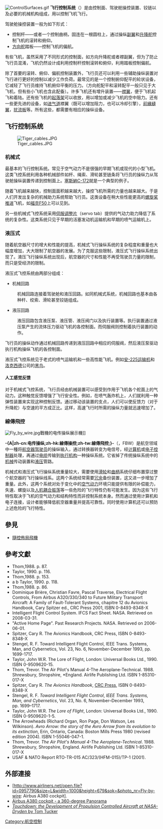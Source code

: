 {{noteTA
|T=zh-hans:飞行控制系统;zh-hk:飛行控制系統;zh-tw:飛控電腦;
|1=zh-hans:飞行控制系统;zh-hk:飛行控制系統;zh-tw:飛控電腦;
|2=zh-hans:电传操纵;zh-hk:線傳操控;zh-tw:線傳飛控;
|3=zh-hans:模拟;zh-hant:模擬;
|4=zh-hans:数字;zh-hk:數碼;zh-tw:數位;
|5=zh-hans:计算机;zh-hant:電腦;
|6=zh-hans:信号;zh-hk:訊號;zh-tw:信號;
|7=zh-hans:信息;zh-hant:資訊;
|8=zh-hans:空中客车;zh-hant:空中巴士;
|9=zh-hans:空客;zh-hant:空中巴士;
}}

[[File:ControlSurfaces.gif|right]]
'''飞行控制系统'''（{{lang-en|Aircraft flight control system}}）是由控制面、驾驶舱操控装置、铰链以及必要的机械机构组成，用以控制飞机飞行。

驾驶舱操控装置一般为如下形式：
*控制杆——或者一个控制曲柄，固连在一根圆柱上，通过操纵[[副翼|副翼]]和[[升降舵|升降舵]]控制飞机的滚转和俯仰。
*[[方向舵|方向舵]]踏板——控制飞机的偏航。

有些飞机，虽然采用了不同形式的控制面，如方向升降舵或者襟副翼，但为了防止飞行员混淆，飞机仍然设计成利用控制杆控制滚转和俯仰，利用踏板控制偏航。

除了首要的滚转、俯仰、偏航控制装置外，飞行员还可以利用一些辅助操纵装置对飞行进行更好的控制以减少工作负荷。最常见的是一个控制俯仰配平的轮状设备，它减轻了飞行员维持飞机俯仰平衡的压力。（方向舵配平和滚转配平一般只见于大飞机，但有些小飞机也含此配备）。许多飞机还有增升装置——[[襟翼|襟翼]]，便于飞机起飞和着陆。还有些飞机的[[起落架|起落架]]可以收放，用以增加或减少飞机的空中阻力。还有一些更先进的设备，如[[进气道|进气道]]襟翼（既可以增加阻力，也可以冷却引擎），[[前緣縫翼|前緣縫翼]]，[[擾流板_(航空)|扰流板]]等。所有这些，都需要有相应的操纵设备。

==飞行控制系统==
[[File:Tiger_cables.JPG|thumb]]
===机械式===
最基本的飞行控制系统。常见于空气动力不是很强的早期飞机或现代的小型飞机。这类飞控系统利用各种机械部件如杆、绳索、滑轮甚至链条将飞行员的操纵力从驾驶舱操纵装置传递到控制面上。[[塞斯納C-172|塞斯納C-172]]就是一个典型的例子。

随着飞机越来越快，控制面面积越来越大，操控飞机所需的力量也越来越大。于是人们开发出复杂的机械助力系统帮助飞行员。这类设备在稍大些性能更高的[[螺旋桨推进|螺旋桨推进]]飞机，如[[福克F50|福克F50]]上可以见到。

另一些机械式飞控系统采用[[伺服调整片|伺服调整片]]（servo tab）提供的气动力助力降低了系统的复杂性。这类系统只见于早期的活塞发动机运输机和早期的喷气运输机上。

===液压式===
随着航空器尺寸的增大和性能的提高，机械式飞行操纵系统的复杂程度和重量也大幅度增加，大大限制了航空器的发展。为了克服这些限制，液压式飞行操纵系统出现了。液压飞行操纵系统出现后，航空器的尺寸和性能不再受驾驶员力量的限制，而只是受经济的限制。

液压式飞控系统由两部分组成：
*机械回路
:机械回路连接着驾驶舱和液压回路。如同机械式系统，机械回路也基本由各种杆、绞索、滑轮甚至铰链组成。
*液压回路
:液压回路包含液压泵、液压管、液压阀门以及执行装置等。执行装置通过液压泵产生的流体压力驱动飞机的各控制面。而伺服阀则控制着执行装置的动作。

飞行员的操纵动作通过机械回路传递到液压回路中相应的伺服阀，然后液压泵驱动执行机构操纵飞机的各控制面。

液压式飞控系统见于老式的喷气运输机和一些高性能飞机。例如[[安-225运输机|安-225运输机]]和[[洛克西德|洛克西德]]公司的[[SR-71黑鸟式侦察机|黑鸟]]。

====人工感觉反馈====
对于机械式飞控系统，飞行员经由机械装置可以感受到作用于飞机各个舵面上的气动力。这种触觉反馈增强了飞行安全性。例如，在{{tsl|en|Avro Vulcan|Avro Vulcan}}喷气轰炸机上，人们就利用一种弹性装置来实现这种控制反馈。通过移动该装置的支点，人们可以使反馈力（对于升降舵）与空速的平方成正比。这样，高速飞行时所需的操纵力量就迅速增加了。

=== 線傳飛控 ===
[[File:Fly_by_wire.jpg|thumb]]戰機的电传操纵展示機]]
:{{seealso|电传操纵系统}}
'''-{A|zh-cn:电传操纵;zh-hk:線傳操控;zh-tw:線傳飛控;}-'''（{{lang-en|'''Fly-By-Wire'''}}，FBW）是航空领域中一種将[[航空器驾驶员|航空器驾驶员]]的操纵输入，通过转换器转变为电信号，经[[计算机|计算机]]或[[电子控制器|电子控制器]]处理，再通过[[电缆|电缆]]传输到[[执行机构|执行机构]]一种操纵系统。它省掉了传统操纵系统中的[[机械|机械]]传动装置和[[液压|液压]]管路。

机械式和液压式飞行操纵系统重量较大，需要使用[[滑轮|滑轮]]和[[曲柄|曲柄]]系统仔细布置穿过整个航空器的飞行操纵线系。这两个系统经常需要[[冗余|冗余]]备份装置，这又进一步增加了重量。此外，这两个系统对处于变化中的[[空气动力|空气动力]]环境只能提供有限的补偿能力，失速、螺旋以及[[人机耦合振荡|人机耦合振荡]]等一些危险的飞行特性仍有可能发生。因为这些飞行特性取决于飞机的空气动力和结构特性而非控制系统本身。然而通过使用计算机和电子连接，设计者能够降低航空器重量并提高可靠性。同时使用计算机还可以预防上述危险的飞行特性。

==參見==
*[[隨控佈局飛機|隨控佈局飛機]]

==參考文獻==
{{refbegin|2}}
*Thom,1988. p. 87. 
*Taylor, 1990. p. 116. 
*Thom,1988. p. 153. 
*a b Taylor, 1990. p. 118. 
*Thom,1988. p. 86. 
*Dominique Brière, Christian Favre, Pascal Traverse, Electrical Flight Controls, From Airbus A320/330/340 to Future Military Transport Aircraft: A Family of Fault-Tolerant Systems, chapitre 12 du Avionics Handbook, Cary Spitzer ed., CRC Press 2001, ISBN 0-8493-8348-X 
*Intelligent Flight Control System. IFCS Fact Sheet. NASA. Retrieved on 2008-03-31. 
*"Active Home Page". Past Research Projects. NASA. Retrieved on 2006-06-01. 
*Spitzer, Cary R. The Avionics Handbook, CRC Press, ISBN 0-8493-8348-X 
*Stengel, R. F. Toward Intelligent Flight Control, IEEE Trans. Systems, Man, and Cybernetics, Vol. 23, No. 6, November-December 1993, pp. 1699-1717. 
*Taylor, John W.R. The Lore of Flight, London: Universal Books Ltd., 1990. ISBN 0-9509620-15. 
*Thom, Trevor. The Air Pilot's Manual 4-The Aeroplane-Technical. 1988. Shrewsbury, Shropshire, *England. Airlife Publishing Ltd. ISBN 1-85310-017-X 
* Spitzer, Cary R. ''The Avionics Handbook'', [[CRC_Press|CRC Press]], ISBN 0-8493-8348-X
* Stengel, R. F. ''Toward Intelligent Flight Control'', ''IEEE Trans. Systems, Man, and Cybernetics'', Vol. 23, No. 6, November–December 1993, pp. 1699–1717.
* Taylor, John W.R. ''The Lore of Flight'', London: Universal Books Ltd., 1990. ISBN 0-9509620-1-5.
* The Arrowheads (Richard Organ, Ron Page, Don Watson, Les Wilkinson).  ''Avro Arrow: the story of the Avro Arrow from its evolution to its extinction'',  Erin, Ontario, Canada:  Boston Mills Press 1980 (revised edition 2004).  ISBN 1-55046-047-1.
* Thom, Trevor. ''The Air Pilot's Manual 4-The Aeroplane-Technical''. 1988. Shrewsbury, Shropshire, England. Airlife Publishing Ltd. ISBN 1-85310-017-X
* USAF & NATO Report RTO-TR-015 AC/323/(HFM-015)/TP-1 (2001).
{{refend}}

==外部連接==
{{Commons category|Aircraft flight control systems}}
* [http://www.airliners.net/open.file?id=0957790&size=L&width=1000&height=679&sok=&photo_nr=Fly-by-wire: Airbus A380 cockpit].
* [https://web.archive.org/web/20130530161649/http://www.cheap-parking.net/airbus/ Airbus A380 cockpit - a 360-degree Panorama]
* [http://www.nasa.gov/centers/dryden/pdf/88794main_PCA.pdf ''Touchdown: the Development of Propulsion Controlled Aircraft at NASA-Dryden'' by Tom Tucker]

{{航空器部件}}

[[Category:航空控制|Category:航空控制]]